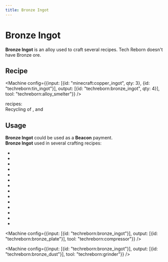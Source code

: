 ```yaml
---
title: Bronze Ingot
---
```


<ItemImage file="bronze_ingot" alt="Ingots" size="200" />

# Bronze Ingot

**Bronze Ingot** is an alloy used to craft several recipes. Tech Reborn doesn't have Bronze ore.

## Recipe

<CraftingTable recipe="input techreborn:bronze_nugget techreborn:bronze_nugget techreborn:bronze_nugget input techreborn:bronze_nugget techreborn:bronze_nugget techreborn:bronze_nugget input techreborn:bronze_nugget techreborn:bronze_nugget techreborn:bronze_nugget output techreborn:bronze_ingot"/>
<CraftingTable recipe="input air air air input air techreborn:bronze_storage_block air input air air air output techreborn:bronze_ingot,9"/>

<Machine config={{input: [{id: "minecraft:copper_ingot", qty: 3}, {id: "techreborn:tin_ingot"}], output: [{id: "techreborn:bronze_ingot", qty: 4}], tool: "techreborn:alloy_smelter"}} />

<Machine recipe="input techreborn:bronze_dust output techreborn:bronze_ingot tool techreborn:iron_furnace" />

<McItem slug="techreborn:industrial_blast_furnace"/> recipes:  
Recycling of <McItem slug="techreborn:bronze_pickaxe"/>, <McItem slug="techreborn:bronze_axe"/> and <McItem slug="techreborn:bronze_chestplate"/> <McItem slug="techreborn:bronze_armor"/>

## Usage

**Bronze Ingot** could be used as a **Beacon** payment.  
**Bronze Ingot** used in several crafting recipes:

- <McItem slug="techreborn:wrench"/>
- <McItem slug="techreborn:painting_tool"/>
- <McItem slug="techreborn:bronze_nugget"/>
- <McItem slug="techreborn:bronze_storage_block"/>
- <McItem slug="techreborn:mixed_metal_ingot"/>
- <McItem slug="techreborn:bronze_axe"/>
- <McItem slug="techreborn:bronze_hoe"/>
- <McItem slug="techreborn:bronze_pickaxe"/>
- <McItem slug="techreborn:bronze_spade"/>
- <McItem slug="techreborn:bronze_sword"/>
- <McItem slug="techreborn:bronze_helmet"/>
- <McItem slug="techreborn:bronze_chestplate"/>
- <McItem slug="techreborn:bronze_leggings"/>
- <McItem slug="techreborn:bronze_boots"/>

<Machine config={{input: [{id: "techreborn:bronze_ingot"}], output: [{id: "techreborn:bronze_plate"}], tool: "techreborn:compressor"}} />

<Machine config={{input: [{id: "techreborn:bronze_ingot"}], output: [{id: "techreborn:bronze_dust"}], tool: "techreborn:grinder"}} />
